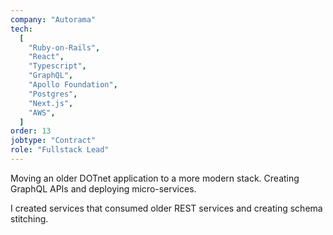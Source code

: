```yaml
---
company: "Autorama"
tech:
  [
    "Ruby-on-Rails",
    "React",
    "Typescript",
    "GraphQL",
    "Apollo Foundation",
    "Postgres",
    "Next.js",
    "AWS",
  ]
order: 13
jobtype: "Contract"
role: "Fullstack Lead"
---
```


Moving an older DOTnet application to a more modern stack. Creating GraphQL APIs and deploying micro-services.

I created services that consumed older REST services and creating schema stitching.
